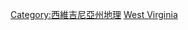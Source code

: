 {{Commonscat|Rivers of West Virginia}}

[[Category:西維吉尼亞州地理|Category:西維吉尼亞州地理]]
[[Category:美國各州河流|West Virginia]]
